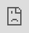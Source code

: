 ```yaml
---
title: "Robots and Taxes"
subtitle: "EC 350: Labor Economics"
author: "[Kyle Raze](https://kyleraze.com)"
date: "Winter 2022"
output:
  xaringan::moon_reader:
    css: ['default', 'metropolis', 'metropolis-fonts', 'my-css.css']
    self_contained: false
    nature:
      highlightStyle: github
      highlightLines: true
      countIncrementalSlides: false
      beforeInit: "https://platform.twitter.com/widgets.js"
      ratio: "16:9"
---
```


```r
options(htmltools.dir.version = FALSE)
library(pacman)
p_load(ggthemes, xaringanExtra, ggdag, viridis, knitr, dslabs, gapminder, extrafont, Ecdat, wooldridge, tidyverse, magrittr, janitor, kableExtra)
# Define colors
red_pink <- "#e64173"
met_slate <- "#272822" # metropolis font color 
purple <- "#9370DB"
green <- "#007935"
light_green <- "#7DBA97"
orange <- "#FD5F00"
turquoise <- "#44C1C4"
# Notes directory
dir_slides <- "~/GitHub/Intro_Labor_S21/Lectures/05-Workers/"
# Knitr options
opts_chunk$set(
  comment = "#>",
  fig.align = "center",
  fig.height = 7,
  fig.width = 10.5,
  #dpi = 300,
  #cache = T,
  warning = F,
  message = F
)  
theme_simple <- theme_bw() + theme(
  axis.line = element_line(color = met_slate),
  panel.grid = element_blank(),
  rect = element_blank(),
  strip.text = element_blank(),
  text = element_text(family = "Fira Sans", color = met_slate, size = 17),
  axis.text.x = element_text(size = 12),
  axis.text.y = element_text(size = 12),
  axis.ticks = element_blank()
)
theme_market <- theme_bw() + theme(
  axis.line = element_line(color = met_slate),
  panel.grid = element_blank(),
  rect = element_blank(),
  strip.text = element_blank(),
  text = element_text(family = "Fira Sans", color = met_slate, size = 17),
  axis.title.x = element_text(hjust = 1, size = 17),
  axis.title.y = element_text(hjust = 1, angle = 0, size = 17),
  # axis.text.x = element_text(size = 12),
  # axis.text.y = element_text(size = 12),
  axis.ticks = element_blank()
)
theme_gif <- theme_bw() + theme(
  axis.line = element_line(color = met_slate),
  panel.grid = element_blank(),
  rect = element_blank(),
  text = element_text(family = "Fira Sans", color = met_slate, size = 17),
  axis.text.x = element_text(size = 12),
  axis.text.y = element_text(size = 12),
  axis.ticks = element_blank()
)
wrapper <- function(x, ...) paste(strwrap(x, ...), collapse = "\n")
shift_axis <- function(p, y=0){
  g <- ggplotGrob(p)
  dummy <- data.frame(y=y)
  ax <- g[["grobs"]][g$layout$name == "axis-b"][[1]]
  p + annotation_custom(grid::grobTree(ax, vp = grid::viewport(y=1, height=sum(ax$height))), 
                        ymax=y, ymin=y) +
    geom_hline(aes(yintercept=y), data = dummy, size = 0.5, color = met_slate) +
    theme(axis.text.x = element_blank(), 
          axis.ticks.x = element_blank())
}

xaringanExtra::use_scribble()
```

# Agenda

1. Factor demand
    - Hiring in the short run (review)
    - Hiring in the long run
    - Labor demand curve
3. Robot tax, featuring Bill Gates

---
class: inverse, middle

# Factor demand

---
# Short run *vs.* long run

## **Short run**

> The time span over which a business can adjust some inputs (*e.g.,* labor), but cannot adjust others (*e.g.,* capital).

In the short run, we will assume that the level of employment **E** can vary, but capital **K** is fixed at an initial level **K.sub[0]**.

- **Example:** A shop foreman can hire or fire workers or adjust hours, but they are unable to expand the factory by adding assembly lines, heavy machinery, or a new building.

---
# Short run *vs.* long run

## **Long run**

> The time span over which a business can adjust all inputs.

In the long-run, we will assume that both the level of employment **E** and capital **K** can vary.

- **Example:** An office manager can hire or fire workers, adjust hours, buy or sell desks and computers, or lease new office space.

---
# Hiring in the short run

.pull-left[
```r
wage <- 1000
vmp <- function(x) (- 1.5 * x ^ 2 + 10 * x) * 150
vap <- function(x) (- 0.5 * x ^ 2 + 5 * x) * 150 
inflection <- uniroot(function(x) 10 - 3 * x, c(0, 7))$root
break_even <- uniroot(function(x) (- 1.5 * x ^ 2 + 10 * x) * 150 - (- 0.5 * x ^ 2 + 5 * x) * 150, c(inflection, 7))$ root
optimal_e <- uniroot(function(x) (- 1.5 * x ^ 2 + 10 * x) * 150 - wage, c(inflection, 7))$root

ggplot() +
  stat_function(
    data = tibble(x = 0:10),
    xlim = c(0, 7),
    fun = vap,
    aes(x = x),
    color = purple,
    size = 1,
  ) +
  stat_function(
    data = tibble(x = 0:10),
    xlim = c(0, 7),
    fun = vmp,
    aes(x = x),
    color = purple,
    size = 1,
  ) +
  scale_x_continuous(limits = c(0, 7.5), expand = c(0, 0), breaks = seq(0, 7, 1)) +
  scale_y_continuous(limits = c(0, 2750), expand = c(0, 0), breaks = seq(0, 2500, 500), labels = scales::dollar) +
  labs(x = "Number of workers (E)", y = "Dollars") +
  theme_simple +
  theme(axis.title.x = element_text(margin = margin(t = 10)),
        axis.title.y = element_text(margin = margin(r = 10))) +
  geom_hline(yintercept = wage, size = 1, color = green) +
  annotate(geom = "segment", x = optimal_e, y = 0, xend = optimal_e, yend = wage,
           linetype = "dashed", color = met_slate, alpha = 1) +
  annotate(geom = "point", x = optimal_e, y = wage, size = 2, color = met_slate, alpha = 1) +
  annotate("label", label = "VAP", x = 4, y = vap(4), color = purple, family = "Fira Sans", size = 4) +
  annotate("label", label = "VMP = MRP", x = 4, y = vmp(4), color = purple, family = "Fira Sans", size = 4) +
  annotate("label", label = "w", x = 4, y = 1000, color = green, family = "Fira Sans", size = 4)
```
]
.pull-right[

## **Profit maximization**

An employer maximizes profit by hiring $E^*$ workers where $w = \text{MRP}_E$ and $\text{MRP}_E$ is decreasing.

]

---
# Hiring in the short run

.pull-left[
```r
ggplot() +
  stat_function(
    data = tibble(x = 0:10),
    xlim = c(0, 7),
    fun = vap,
    aes(x = x),
    color = purple,
    size = 1,
    alpha = 0.5
  ) +
  stat_function(
    data = tibble(x = 0:10),
    xlim = c(0, 7),
    fun = vmp,
    aes(x = x),
    color = purple,
    size = 1,
    alpha = 0.5
  ) +
  stat_function(
    data = tibble(x = 0:10),
    xlim = c(break_even, 7),
    fun = vmp,
    aes(x = x),
    color = purple,
    size = 2,
  ) +
  scale_x_continuous(limits = c(0, 7.5), expand = c(0, 0), breaks = seq(0, 7, 1)) +
  scale_y_continuous(limits = c(0, 2750), expand = c(0, 0), breaks = seq(0, 2500, 500), labels = scales::dollar) +
  labs(x = "Number of workers (E)", y = "Wage") +
  theme_simple +
  theme(axis.title.x = element_text(margin = margin(t = 10)),
        axis.title.y = element_text(margin = margin(r = 10))) +
  annotate("label", label = "VAP", x = 4, y = vap(4), color = purple, family = "Fira Sans", size = 4, alpha = 1) +
  annotate("label", label = "VMP = MRP", x = 4, y = vmp(4), color = purple, family = "Fira Sans", size = 4, alpha = 1) +
annotate("label", label = "D", x = 6, y = vmp(6), color = purple, family = "Fira Sans", size = 5)
```
]
.pull-right[

## .hi-purple[Labor demand]

The portion of the MRP curve below the VAP curve traces out the .hi-purple[short-run labor demand] curve.

- Describes how an employer adjusts employment as the market wage changes, holding other inputs constant.
- **Downward sloping:** An employer wants to reduce staffing as the wage increases, *all else equal*.

]

---
# Hiring in the long run

## **Profit maximization**

In the long run, employers have the flexibility to adjust both labor and capital.

**Q:** How does the intuition for long-run factor demand compare to the intuition for the short run?

--

**A:** Employers will still make decisions ***at the margin*!**

- The underlying model is more elaborate and **our time is scarce**, so we will forgo a full derivation of the long-run profit maximization conditions.

---
# Hiring in the long run

## **Profit maximization**

As in the short run, an employer will choose the profit-maximizing level of employment $E^*$ such that $$\begin{align} w &= \text{MRP}_E \\ &= p \times \text{MP}_E \end{align}$$

--

- The employer will keep hiring until the **marginal cost** of the last worker **equals** the **marginal benefit** of the last worker.


--

Likewise, an employer will choose the profit-maximizing quantity of capital $K^*$ such that $$\begin{align} r &= \text{MRP}_K \\ &= p \times \text{MP}_K \end{align}$$

--

- The employer will keep purchasing capital until the **marginal cost** of the last unit of capital **equals** the **marginal benefit** of the last unit of capital.

---
# Hiring in the long run

## **Intuition?**

At the optimal, profit-maximizing bundle of labor and capital, we have $$\begin{align} w = p \times \text{MP}_E && r = p \times \text{MP}_K \end{align}$$

--

Dividing by marginal product, we obtain $$\begin{align} p = \dfrac{w}{\text{MP}_E} && p = \dfrac{r}{\text{MP}_K} \end{align}$$

--

Now we can equate both conditions to obtain the **long-run profit maximization condition** $$\begin{align} \dfrac{w}{\text{MP}_E} = \dfrac{r}{\text{MP}_K} \end{align}$$

---
# Hiring in the long run

## **Intuition?**

**Q:** What can we learn from the long-run profit maximization condition? $$\begin{align} \dfrac{w}{\text{MP}_E} = \dfrac{r}{\text{MP}_K} \end{align}$$

- $\dfrac{w}{\text{MP}_E}$ represents the cost of producing one more unit of output using labor.
- $\dfrac{r}{\text{MP}_K}$ represents the cost of producing one more unit of output using capital.


--

**A:** At the profit-maximizing bundle, it would **not** be **cheaper to change** the mix of inputs.

- If it were cheaper to use relatively more labor than capital (or vice versa), then a **profit-maximizing employer would have already made the adjustment** (in the long run).

---
# Hiring in the long run

## **Intuition?**

Suppose that $w = 10$, $\text{MP}_E = 15$, $r = 5$, and $\text{MP}_K = 10$. Then $$\dfrac{w}{\text{MP}_E} = \dfrac{r}{\text{MP}_K} \implies \dfrac{10}{15} = \dfrac{5}{10} \implies \dfrac{2}{3} \neq \dfrac{1}{2}$$

--

This employer is not profit maximizing!

- The cost of producing one more unit of output using labor exceeds the cost of producing one more unit using capital.
- It would be **more profitable** to use (relatively) **more capital** or **less labor**!

---
# Hiring in the long run

**Q:** How does an employer respond to an increase in the market wage?

--

- **A.sub[1]:** The employer will respond by hiring fewer workers.

--


- **A.sub[2]:** The employer will adjust the level of capital, but the direction is theoretically ambiguous.
    - When the number of workers decreases, there are fewer people on each machine, which can reduce $\text{MP}_K$.
    - The direction of the response will depends on the **scale** and **substitution** effects.

---
# Hiring in the long run

## **Scale effect**

Other things being equal, a **decrease** in the **price** of an input will **increase** the **quantity demanded** of that input.

- If the cost of production decreases, the employer will want to "scale up" production of the output good.
- Conversely, if the cost of production increases, the employer will "scale back" production.
--

- Analogous to the wealth effect for a worker..super[.hi-pink[<span>&#8224;</span>]]

.footnote[.super[.hi-pink[<span>&#8224;</span>]] We assume that labor and capital are "normal" inputs&mdash;production increases as the amount of labor and capital increase.]


---
# Hiring in the long run

## **Substitution effect**

Other things being equal, if the price of an input increases, **demand for the other input increases.**

- If labor becomes **relatively more expensive** than capital, then the employer will want to **substitute away** from labor and toward capital.
- If labor becomes **relatively cheaper** than capital, then the employer will want to **substitute toward** labor and away from capital.
--

- Analogous to the substitution effect for the worker.

---
# Hiring in the long run

## **Scale and substitution effects**

**Q:** How would a employer respond to an increase in the market wage?


|                     | Scale effect | Substitution effect |
|:-------------------:|:------------:|:-------------------:|
| $\Delta$ in labor   | $-$          | $-$                 |
| $\Delta$ in capital | $-$          | $+$                 |

--

**A.sub[K]:** For capital, it depends.

- If the scale effect dominates the substitution effect, then capital will eventually decrease.

--

**A.sub[E]:** For labor, the effect is unambiguous.

- The scale effect and substitution effect will move in the same direction for the input that undergoes a change in price.

---
# Hiring in the long run

## **Scale and substitution effects**

**Q:** What determines whether the scale or substitution effect dominates?

--

**A:** Whether labor and capital are .hi-pink[substitutes] or .hi-purple[complements].

--

- .hi-pink[Substitutes:] Inputs used in place of one another.
    - Self-checkout kiosk *vs.* cashier
    - Tax prep software *vs.* accountant
    - Robot *vs.* low-skill worker?
- .hi-purple[Complements:] Inputs used together.
    - Carpenter and hammer
    - Mail carrier and mail truck
    - Robot and high-skill worker?


---
# Hiring in the long run

### .hi-pink[Substitutes]

> Inputs used in place of one another.

Two inputs are said to be substitutes if the price of one input changes the demand of the other input .hi-pink[in the same direction.]

- Substitution effect outweighs the scale effect.

--

### .hi-purple[Complements]

> Inputs used together.

Two inputs are said to be complements if the price of one input changes the demand of the other input .hi-purple[in the opposite direction.]

- Scale effect outweighs the substitution effect.

---
# Hiring in the long run

### **Cross-elasticity of factor demand**

> A unit-free measure of the responsiveness of demand for one input to a change in the price of the other. 

**Labor responsiveness** to a change in the price of capital: $$\eta = \dfrac{\%\Delta E}{\%\Delta r} = \dfrac{(E_2 - E_1) / E_1}{(r_2 - r_1) / r_1}$$

**Capital responsiveness** to a change in the price of labor: $$\eta = \dfrac{\%\Delta K}{\%\Delta w} = \dfrac{(K_2 - K_1) / K_1}{(w_2 - w_1) / w_1}$$

--

$\eta > 0$ .mono[-->] substitutes .mono[-->] substitution effect dominates. <br>
$\eta < 0$ .mono[-->] complements .mono[-->] scale effect dominates.

---
# Hiring in the long run

### **Cross-elasticity of factor demand**

> A unit-free measure of the responsiveness of demand for one input to a change in the price of the other. 

**Q:** What is the cross-elasticity of factor demand implied by the data below?

|  Month   | Rental rate of capital | Hourly wage | Units of capital | Hours of labor |
|:--------:|:----------------------:|:-----------:|:----------------:|:--------------:|
| January  | 20                     | 15          | 5                | 60             |
| February | 25                     | 15          | 1                | 80             |

--

**A:** Roughly 0.42.

--

$$\eta = \dfrac{\%\Delta E}{\%\Delta r} = \dfrac{(E_2 - E_1) / E_1}{(r_2 - r_1) / r_1} = \dfrac{(80-60)/60}{(5-1)/5} = \dfrac{1/3}{4/5} = \dfrac{5}{12} \approx 0.42$$

---
# Hiring in the long run

### **Cross-elasticity of factor demand**

> A unit-free measure of the responsiveness of demand for one input to a change in the price of the other. 

**Q:** How do we interpret the cross-elasticity of factor demand we just calculated? What does 0.42 tell us?

--

**A.sub[1]:** A 1-percent increase in the price of capital .mono[-->] 0.42-percent increase in labor demanded.

--

**A.sub[2]:** Labor and capital are substitutes.

- Substitution effect .mono[>] scale effect

---
# Market labor demand curve

.pull-left[
```r
sr_demand <- function(x) 50 - 0.75 * x
lr_demand <- function(x) 25 - 0.25 * x
  
plot <- ggplot() + 
  stat_function(
    data = tibble(x = 0:100),
    xlim = c(0, 100),
    aes(x = x),
    fun = lr_demand,
    color = purple,
    size = 1
  ) +
  annotate(
    "label",
    label = expression(D[LR]),
    x = 10,
    y = lr_demand(x = 10),
    color = purple,
    family = "Fira Sans",
    size = 5
  ) +
  stat_function(
    data = tibble(x = 0:100),
    xlim = c(0, 100),
    aes(x = x),
    fun = sr_demand,
    color = purple,
    size = 1
  ) +
  annotate(
    "label",
    label = expression(D[SR]),
    x = 10,
    y = sr_demand(x = 10),
    color = purple,
    family = "Fira Sans",
    size = 5
  ) +
  # appearance
  labs(x = "Units of labor (E)", y = "Wage (w)") +
  scale_x_continuous(expand = c(0, 0), breaks = seq(0, 100, 20), limits = c(0, 110)) +
  scale_y_continuous(expand = c(0, 0), breaks = seq(0, 50, 10), labels = scales::dollar, limits = c(0, 55)) +
  theme_simple +
  theme(axis.title.x = element_text(margin = margin(t = 10)),
        axis.title.y = element_text(margin = margin(r = 10)))

plot
```
]
.pull-right[

**Q:** Why is the short-run labor demand curve (.hi-purple[D.sub[SR]]) steeper than the short-run labor demand curve (.hi-purple[D.sub[LR]])?


]

---
count: false
# Market labor demand curve

.pull-left[
```r
plot
```
]
.pull-right[

**Q:** Why is the short-run labor demand curve (.hi-purple[D.sub[SR]]) steeper than the short-run labor demand curve (.hi-purple[D.sub[LR]])?

**A:** Firms have fewer alternatives to labor in the short run .mono[-->] less responsive to changes in the wage.
]

---
# Responsiveness

### **Labor demand elasticity**

> A unit-free measure of the responsiveness of the quantity of labor demanded to changes in the wage. 

$$\epsilon_d = \dfrac{\%\Delta E}{\%\Delta w} = \dfrac{(E_2 - E_1) / E_1}{(w_2 - w_1) / w_1} \leq 0$$

--

**Interpretation?** A 1-percent increase in wages .mono[-->] $|\epsilon_d|$-percent decrease in labor demanded.

---
# Responsiveness

### **Labor demand elasticity**

> A unit-free measure of the responsiveness of the quantity of labor demanded to changes in the wage. 

**Q:** What is the labor demand elasticity implied by the data below?

|  Month | Hourly wage | Hours of labor |
|:------:|:-----------:|:--------------:|
| June   | 15          | 120            | 
| July   | 20          | 60             | 

--

**A:** -1.5.

--

$$\epsilon_d = \dfrac{\%\Delta E}{\%\Delta w} = \dfrac{(E_2 - E_1) / E_1}{(w_2 - w_1) / w_1} = \dfrac{(60 - 120) / 120}{(20 - 15) / 15} = \dfrac{-1/2}{1/3} = -1.5$$


---
class: inverse, middle

# Robot tax, featuring Bill Gates

---
class: clear-slide

<iframe 
  src="https://www.youtube.com/embed/nccryZOcrUg" frameborder="0"  allowfullscreen
  allow="
    accelerometer; 
    autoplay; 
    clipboard-write; 
    encrypted-media; 
    gyroscope; 
    picture-in-picture
  "
  style="
    position: fixed;
    top: 0px;
    bottom: 0px;
    right: 0px;
    width: 100%;
    border: none;
    margin: 0;
    padding: 0;
    overflow: hidden;
    z-index: 999999;
    height: 100%;
  ">
  </iframe>

---
# Robot tax, featuring Bill Gates

## **Discussion**

**Q:** How would a robot tax affect... 

- The relative price of robots (capital)?
- The employment of robots (capital) in the long run?
- The employment of labor in the long run?
    - Low-wage labor (*e.g.,* fast food workers, manual laborers, dishwashers, *etc.*)?
    - High-wage labor (*e.g.,* surgeons, engineers, software developers, *etc.*)?
- Tax revenue?


--

**Q:** Should we do it?

---
# Housekeeping

**Problem Set 2** due by Saturday, February 5th by 11:59pm.

**Midterm exam** on Canvas on Monday, February 7th at 2:00pm.

- Extra office hours:
    - Friday from 3:00 to 5:00pm in PLC 522
    - Saturday from 12:00 to 2:00pm on Zoom.
- Study materials (all on Canvas):
    - **Midterm Review Guide**  
    - **Midterm Practice Problems** (w/ key)
    - Key to **Problem Set 1**
    - I will post a key to **Problem Set 2** after the due date


